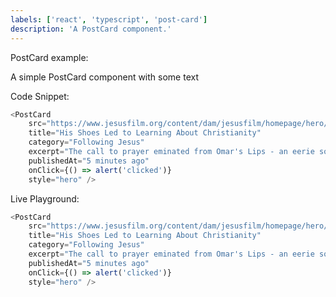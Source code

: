 ```yaml
---
labels: ['react', 'typescript', 'post-card']
description: 'A PostCard component.'
---
```



PostCard example:

A simple PostCard component with some text

Code Snippet:
```js
<PostCard 
    src="https://www.jesusfilm.org/content/dam/jesusfilm/homepage/hero/hero-omn21.png"
    title="His Shoes Led to Learning About Christianity"
    category="Following Jesus"
    excerpt="The call to prayer eminated from Omar's Lips - an eerie sound, out of place in the park. Omar and a group of 15 men bowed in sync."
    publishedAt="5 minutes ago"
    onClick={() => alert('clicked')}
    style="hero" />
```


Live Playground:
```js live
<PostCard 
    src="https://www.jesusfilm.org/content/dam/jesusfilm/homepage/hero/hero-omn21.png"
    title="His Shoes Led to Learning About Christianity"
    category="Following Jesus"
    excerpt="The call to prayer eminated from Omar's Lips - an eerie sound, out of place in the park. Omar and a group of 15 men bowed in sync."
    publishedAt="5 minutes ago"
    onClick={() => alert('clicked')}
    style="hero" />
```
